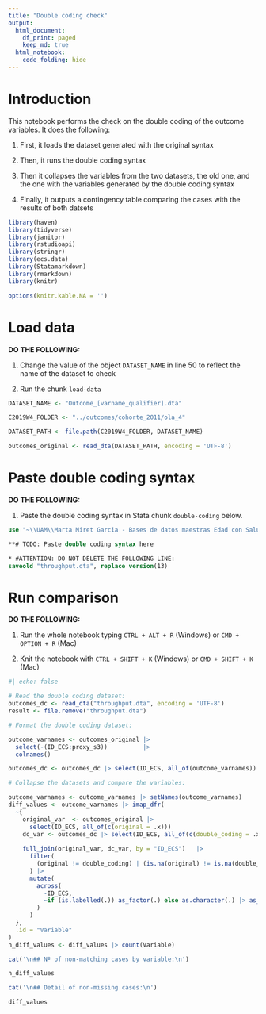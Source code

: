 ```yaml
---
title: "Double coding check"
output:
  html_document:
    df_print: paged
    keep_md: true
  html_notebook:
    code_folding: hide
---
```


# Introduction

This notebook performs the check on the double coding of the outcome variables.
It does the following:

1.  First, it loads the dataset generated with the original syntax

2.  Then, it runs the double coding syntax

3.  Then it collapses the variables from the two datasets, the old one, and the
    one with the variables generated by the double coding syntax
    
4.  Finally, it outputs a contingency table comparing the cases with the results
    of both datsets

```r
library(haven)
library(tidyverse)
library(janitor)
library(rstudioapi)
library(stringr)
library(ecs.data)
library(Statamarkdown)
library(rmarkdown)
library(knitr)

options(knitr.kable.NA = '')
```

# Load data

**DO THE FOLLOWING:**

1. Change the value of the object `DATASET_NAME` in line 50 to reflect the name
   of the dataset to check

2. Run the chunk `load-data`

```r
DATASET_NAME <- "Outcome_[varname_qualifier].dta"

C2019W4_FOLDER <- "../outcomes/cohorte_2011/ola_4"

DATASET_PATH <- file.path(C2019W4_FOLDER, DATASET_NAME)

outcomes_original <- read_dta(DATASET_PATH, encoding = 'UTF-8')
```

# Paste double coding syntax

**DO THE FOLLOWING:**

1. Paste the double coding syntax in Stata chunk `double-coding` below.

```stata
use "~\\UAM\\Marta Miret Garcia - Bases de datos maestras Edad con Salud\\Ola_4\\Cohorte 2011\\rawdata_c2011w4.dta"

**# TODO: Paste double coding syntax here

* #ATTENTION: DO NOT DELETE THE FOLLOWING LINE:
saveold "throughput.dta", replace version(13)
```

# Run comparison {.tabset}

**DO THE FOLLOWING:**

1. Run the whole notebook typing `CTRL + ALT + R` (Windows)
   or `CMD + OPTION + R` (Mac)

2. Knit the notebook with `CTRL + SHIFT + K` (Windows)
   or `CMD + SHIFT + K` (Mac)

```r
#| echo: false

# Read the double coding dataset:
outcomes_dc <- read_dta("throughput.dta", encoding = 'UTF-8')
result <- file.remove("throughput.dta")

# Format the double coding dataset:

outcome_varnames <- outcomes_original |>
  select(-(ID_ECS:proxy_s3))          |>
  colnames()

outcomes_dc <- outcomes_dc |> select(ID_ECS, all_of(outcome_varnames))

# Collapse the datasets and compare the variables:

outcome_varnames <- outcome_varnames |> setNames(outcome_varnames)
diff_values <- outcome_varnames |> imap_dfr(
  ~{
    original_var  <- outcomes_original |>
      select(ID_ECS, all_of(c(original = .x)))
    dc_var <- outcomes_dc |> select(ID_ECS, all_of(c(double_coding = .x)))
    
    full_join(original_var, dc_var, by = "ID_ECS")   |>
      filter(
        (original != double_coding) | (is.na(original) != is.na(double_coding))
      ) |>
      mutate(
        across(
          -ID_ECS,
          ~if (is.labelled(.)) as_factor(.) else as.character(.) |> as_factor()
        )
      )
  },
  .id = "Variable"
)
n_diff_values <- diff_values |> count(Variable)

cat('\n## Nº of non-matching cases by variable:\n')

n_diff_values

cat('\n## Detail of non-missing cases:\n')

diff_values
```

